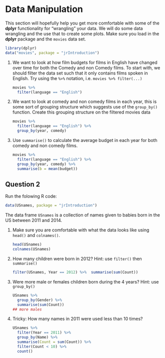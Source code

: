 # Data Manipulation 

This section will hopefully help you get more comfortable with some of the __dplyr__ functionality for "wrangling" your data. We will do some data wrangling and the use that to create some plots. Make sure you load in the __dplyr__ package and the `movies` data set.

```r
library(dplyr)
data("movies", package = "jrIntroduction")
```

(1) We want to look at how film budgets for films in English have changed over time for both the Comedy and non Comedy films. To start with, we should filter the data set such that it only contains films spoken in English. Try using the `%>%` notation, i.e. `movies %>% filter(...)`

    ```r
    movies %>%
      filter(language == "English")
    ```

(1) We want to look at comedy and non comedy films in each year, this is some sort of grouping structure which suggests use of the `group_by()` function. Create this grouping structure on the filtered movies data

    ```r
    movies %>% 
      filter(language == "English") %>%
      group_by(year, comedy)
    ```

(1) Use `summarise()` to calculate the average budget in each year for both comedy and non comedy films.

    ```r
    movies %>% 
      filter(language == "English") %>%
      group_by(year, comedy) %>%
      summarise(b = mean(budget))
    ```
    
## Question 2

Run the folowing R code:

```r
data(USnames, package = "jrIntroduction")
```

The data frame `USnames` is a collection of names given to babies born in the US between 2011 and 2014. 

(1) Make sure you are comfortable with what the data looks like using `head()` and `colnames()`.

    ```r
    head(USnames)
    colnames(USnames)
    ```


(1) How many children were born in 2012? Hint: use `filter()` then `summarise()`

    ```r
    filter(USnames, Year == 2012) %>%  summarise(sum(Count))
    ```

(1) Were more male or females children born during the 4 years? Hint: use `group_by()`

    ```r
    USnames %>%
      group_by(Gender) %>%
      summarise(sum(Count))
    ## more males
    ```

(1) Tricky: How many names in 2011 were used less than 10 times?

    ```r
    USnames %>% 
      filter(Year == 2011) %>%
      group_by(Name) %>%
      summarise(Count = sum(Count)) %>%
      filter(Count < 10) %>% 
      count()
    ```

